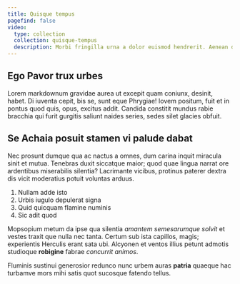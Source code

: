 ```yaml
---
title: Quisque tempus
pagefind: false
video:
  type: collection
  collection: quisque-tempus
  description: Morbi fringilla urna a dolor euismod hendrerit. Aenean dictum massa.
---
```


## Ego Pavor trux urbes

Lorem markdownum gravidae aurea ut excepit quam coniunx, desinit, habet. Di iuventa cepit, bis se, sunt eque Phrygiae! Iovem positum, fuit et in pontus quod quis, opus, excitus addit. Candida constitit mundus rabie bracchia qui furit gurgitis saliunt naides series, sedes silet glacies obfuit.

## Se Achaia posuit stamen vi palude dabat

Nec prosunt dumque qua ac nactus a omnes, dum carina inquit miracula sinit et mutua. Tenebras duxit siccatque maior; quod quae lingua narrat ore ardentibus miserabilis silentia? Lacrimante vicibus, protinus paterer dextra dis vicit moderatius potuit voluntas arduus.

1. Nullam adde isto
1. Urbis iugulo depulerat signa
1. Quid quicquam flamine numinis
1. Sic adit quod

Mopsopium metum da ipse qua silentia _amantem semesarumque solvit_ et vestes traxit que nulla nec tanta. Certum sub ista capillos, magis; experientis Herculis erant sata ubi. Alcyonen et ventos illius petunt admotis studioque **robigine** fabrae _concurrit animos_.


<VideoPlayer link="https://www.youtube.com/watch?v=5u0Ds7wzUeI" />

Fluminis sustinui generosior redunco nunc urbem auras **patria** quaeque hac turbamve mors mihi satis quot sucosque fatendo tellus.

